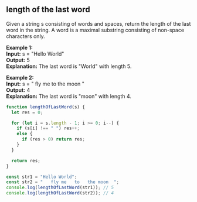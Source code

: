 
## length of the last word

Given a string s consisting of words and spaces, return the length
of the last word in the string. A word is a maximal substring consisting
of non-space characters only.

**Example 1:** \
**Input:** s = "Hello World" \
**Output:** 5 \
**Explanation:** The last word is "World" with length 5.

**Example 2:** \
**Input:** s = "   fly me   to   the moon  " \
**Output:** 4 \
**Explanation:** The last word is "moon" with length 4.

```js title="lengthOfLastWord"
function lengthOfLastWord(s) {
  let res = 0;

  for (let i = s.length - 1; i >= 0; i--) {
    if (s[i] !== " ") res++;
    else {
      if (res > 0) return res;
    }
  }

  return res;
}

const str1 = "Hello World";
const str2 = "   fly me   to   the moon  ";
console.log(lengthOfLastWord(str1)); // 5
console.log(lengthOfLastWord(str2)); // 4
```
